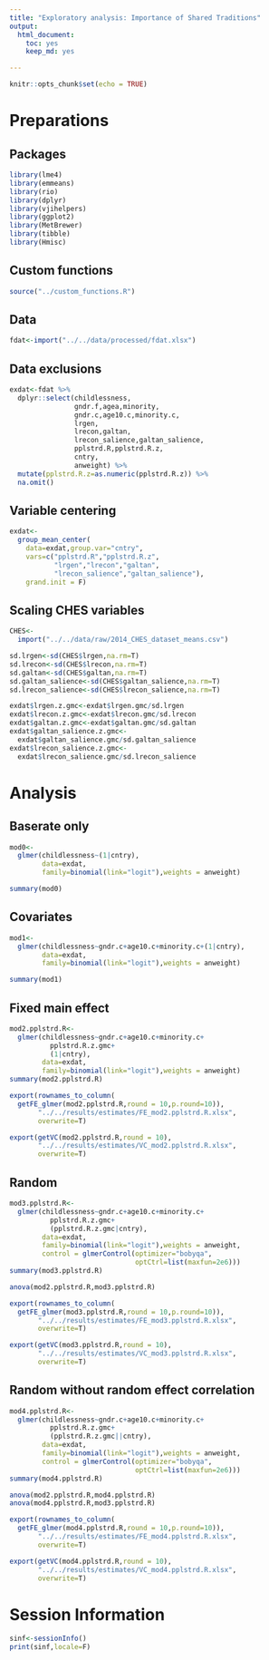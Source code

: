 ```yaml
---
title: "Exploratory analysis: Importance of Shared Traditions"
output: 
  html_document: 
    toc: yes
    keep_md: yes

---
```



```r
knitr::opts_chunk$set(echo = TRUE)
```

# Preparations

## Packages

```r

library(lme4)
library(emmeans)
library(rio)
library(dplyr)
library(vjihelpers)
library(ggplot2)
library(MetBrewer)
library(tibble)
library(Hmisc)

```

## Custom functions

```r
source("../custom_functions.R")

```

## Data

```r
fdat<-import("../../data/processed/fdat.xlsx")
```

## Data exclusions

```r

exdat<-fdat %>%
  dplyr::select(childlessness,
                gndr.f,agea,minority,
                gndr.c,age10.c,minority.c,
                lrgen,
                lrecon,galtan,
                lrecon_salience,galtan_salience,
                pplstrd.R,pplstrd.R.z,
                cntry,
                anweight) %>%
  mutate(pplstrd.R.z=as.numeric(pplstrd.R.z)) %>%
  na.omit()

```

## Variable centering

```r

exdat<-
  group_mean_center(
    data=exdat,group.var="cntry",
    vars=c("pplstrd.R","pplstrd.R.z",
           "lrgen","lrecon","galtan",
           "lrecon_salience","galtan_salience"),
    grand.init = F)

```


## Scaling CHES variables

```r
CHES<-
  import("../../data/raw/2014_CHES_dataset_means.csv")

sd.lrgen<-sd(CHES$lrgen,na.rm=T)
sd.lrecon<-sd(CHES$lrecon,na.rm=T)
sd.galtan<-sd(CHES$galtan,na.rm=T)
sd.galtan_salience<-sd(CHES$galtan_salience,na.rm=T)
sd.lrecon_salience<-sd(CHES$lrecon_salience,na.rm=T)

exdat$lrgen.z.gmc<-exdat$lrgen.gmc/sd.lrgen
exdat$lrecon.z.gmc<-exdat$lrecon.gmc/sd.lrecon
exdat$galtan.z.gmc<-exdat$galtan.gmc/sd.galtan
exdat$galtan_salience.z.gmc<-
  exdat$galtan_salience.gmc/sd.galtan_salience
exdat$lrecon_salience.z.gmc<-
  exdat$lrecon_salience.gmc/sd.lrecon_salience
```


# Analysis 

## Baserate only

```r
mod0<-
  glmer(childlessness~(1|cntry),
        data=exdat,
        family=binomial(link="logit"),weights = anweight)

summary(mod0)

```

## Covariates

```r
mod1<-
  glmer(childlessness~gndr.c+age10.c+minority.c+(1|cntry),
        data=exdat,
        family=binomial(link="logit"),weights = anweight)

summary(mod1)

```

## Fixed main effect

```r
mod2.pplstrd.R<-
  glmer(childlessness~gndr.c+age10.c+minority.c+
          pplstrd.R.z.gmc+
          (1|cntry),
        data=exdat,
        family=binomial(link="logit"),weights = anweight)
summary(mod2.pplstrd.R)

export(rownames_to_column(
  getFE_glmer(mod2.pplstrd.R,round = 10,p.round=10)),
       "../../results/estimates/FE_mod2.pplstrd.R.xlsx",
       overwrite=T)

export(getVC(mod2.pplstrd.R,round = 10),
       "../../results/estimates/VC_mod2.pplstrd.R.xlsx",
       overwrite=T)
```

## Random

```r
mod3.pplstrd.R<-
  glmer(childlessness~gndr.c+age10.c+minority.c+
          pplstrd.R.z.gmc+
          (pplstrd.R.z.gmc|cntry),
        data=exdat,
        family=binomial(link="logit"),weights = anweight,
        control = glmerControl(optimizer="bobyqa",
                               optCtrl=list(maxfun=2e6)))
summary(mod3.pplstrd.R)

anova(mod2.pplstrd.R,mod3.pplstrd.R)

export(rownames_to_column(
  getFE_glmer(mod3.pplstrd.R,round = 10,p.round=10)),
       "../../results/estimates/FE_mod3.pplstrd.R.xlsx",
       overwrite=T)

export(getVC(mod3.pplstrd.R,round = 10),
       "../../results/estimates/VC_mod3.pplstrd.R.xlsx",
       overwrite=T)
```


## Random without random effect correlation

```r
mod4.pplstrd.R<-
  glmer(childlessness~gndr.c+age10.c+minority.c+
          pplstrd.R.z.gmc+
          (pplstrd.R.z.gmc||cntry),
        data=exdat,
        family=binomial(link="logit"),weights = anweight,
        control = glmerControl(optimizer="bobyqa",
                               optCtrl=list(maxfun=2e6)))
summary(mod4.pplstrd.R)

anova(mod2.pplstrd.R,mod4.pplstrd.R)
anova(mod4.pplstrd.R,mod3.pplstrd.R)

export(rownames_to_column(
  getFE_glmer(mod4.pplstrd.R,round = 10,p.round=10)),
       "../../results/estimates/FE_mod4.pplstrd.R.xlsx",
       overwrite=T)

export(getVC(mod4.pplstrd.R,round = 10),
       "../../results/estimates/VC_mod4.pplstrd.R.xlsx",
       overwrite=T)
```



# Session Information

```r
sinf<-sessionInfo()
print(sinf,locale=F)
```
